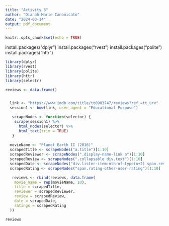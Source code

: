 ```yaml
---
title: "Activity 3"
author: "Dianah Marie Canonicato"
date: "2024-03-14"
output: pdf_document
---
```


```r
knitr::opts_chunk$set(echo = TRUE)
```
install.packages("dplyr")
install.packages("rvest")
install.packages("polite")
install.packages("httr")

```r
library(dplyr)
library(rvest)
library(polite)
library(httr)
library(selectr)

reviews <- data.frame()


  link <- "https://www.imdb.com/title/tt0903747/reviews?ref_=tt_urv"
  session1 <- bow(link, user_agent = "Educational Purpose")

   scrapeNodes <- function(selector) {
    scrape(session1) %>%
      html_nodes(selector) %>%
      html_text(trim = TRUE)
   }
   
  movieName <- "Planet Earth II (2016)"
  scrapedTitle <- scrapeNodes("a.title")[1:10]
  scrapedReviewer <- scrapeNodes(".display-name-link a")[1:10]
  scrapedReview <- scrapeNodes(".collapsable div.text")[1:10]
  scrapedDate <- scrapeNodes("div.lister-item:nth-of-type(n+2) span.review-date")[1:10]
  scrapedRating <- scrapeNodes("span.rating-other-user-rating")[1:10]

   reviews <- rbind(reviews, data.frame(
    movie_name = rep(movieName, 10),
    title = scrapedTitle,
    reviewer = scrapedReviewer,
    review = scrapedReview,
    date = scrapedDate,
    ratings = scrapedRating
  ))

reviews

```
